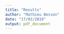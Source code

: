 ```yaml
---
title: "Results"
author: "Mathieu Besson"
date: "17/02/2019"
output: pdf_document
---
```

\begin{table}[ht]
\centering
\begin{tabular}{rr}
  \hline
 & Solution \\ 
  \hline
q1 & 100 \\ 
  q2 & 200 \\ 
  q3 & 250 \\ 
  q4 & 300 \\ 
  s1 & 0 \\ 
  s2 & 0 \\ 
  s3 & 100 \\ 
  s4 & 0 \\ 
  obj  & 13600 \\ 
   \hline
\end{tabular}
\end{table}
